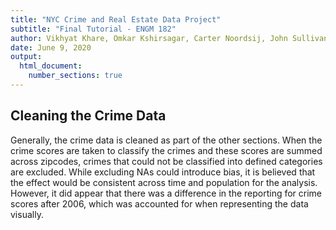 ```yaml
---
title: "NYC Crime and Real Estate Data Project"
subtitle: "Final Tutorial - ENGM 182"
author: Vikhyat Khare, Omkar Kshirsagar, Carter Noordsij, John Sullivan
date: June 9, 2020
output:
  html_document:
    number_sections: true
---
```


## Cleaning the Crime Data

Generally, the crime data is cleaned as part of the other sections. When the crime scores are taken to classify the crimes and these scores are summed across zipcodes, crimes that could not be classified into defined categories are excluded. While excluding NAs could introduce bias, it is believed that the effect would be consistent across time and population for the analysis. However, it did appear that there was a difference in the reporting for crime scores after 2006, which was accounted for when representing the data visually.
